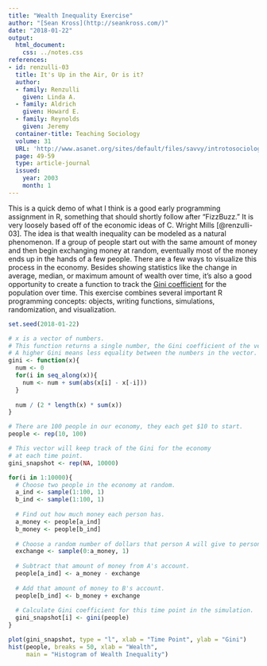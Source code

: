```yaml
---
title: "Wealth Inequality Exercise"
author: "[Sean Kross](http://seankross.com/)"
date: "2018-01-22"
output: 
  html_document:
    css: ../notes.css
references:
- id: renzulli-03
  title: It's Up in the Air, Or is it?
  author:
  - family: Renzulli
    given: Linda A.
  - family: Aldrich
    given: Howard E.
  - family: Reynolds
    given: Jeremy
  container-title: Teaching Sociology
  volume: 31
  URL: 'http://www.asanet.org/sites/default/files/savvy/introtosociology/Documents/TSRenzulli2003.pdf'
  page: 49-59
  type: article-journal
  issued:
    year: 2003
    month: 1
---
```


This is a quick demo of what I think is a good early programming assignment
in R, something that should shortly follow after "FizzBuzz." It is very loosely
based off of the economic ideas of C. Wright Mills [@renzulli-03]. The idea
is that wealth inequality can be modeled as a natural phenomenon. If a group
of people start out with the same amount of money and then begin exchanging
money at random, eventually most of the money ends up in the hands of a few
people. There are a few ways to visualize this process in the economy. Besides
showing statistics like the change in average, median, or maximum amount of 
wealth over time, it's also a good opportunity to create a function to track
the [Gini coefficient](https://en.wikipedia.org/wiki/Gini_coefficient) for the
population over time. This exercise combines several important R programming 
concepts: objects, writing functions, simulations, randomization, and 
visualization.

```r
set.seed(2018-01-22)

# x is a vector of numbers.
# This function returns a single number, the Gini coefficient of the vector.
# A higher Gini means less equality between the numbers in the vector.
gini <- function(x){
  num <- 0
  for(i in seq_along(x)){
    num <- num + sum(abs(x[i] - x[-i]))
  }
  
  num / (2 * length(x) * sum(x))  
}

# There are 100 people in our economy, they each get $10 to start.
people <- rep(10, 100)

# This vector will keep track of the Gini for the economy 
# at each time point.
gini_snapshot <- rep(NA, 10000)

for(i in 1:10000){
  # Choose two people in the economy at random.
  a_ind <- sample(1:100, 1)
  b_ind <- sample(1:100, 1)
  
  # Find out how much money each person has.
  a_money <- people[a_ind]
  b_money <- people[b_ind]
  
  # Choose a random number of dollars that person A will give to person B.
  exchange <- sample(0:a_money, 1)
  
  # Subtract that amount of money from A's account.
  people[a_ind] <- a_money - exchange
  
  # Add that amount of money to B's account.
  people[b_ind] <- b_money + exchange
  
  # Calculate Gini coefficient for this time point in the simulation.
  gini_snapshot[i] <- gini(people)
}

plot(gini_snapshot, type = "l", xlab = "Time Point", ylab = "Gini")
hist(people, breaks = 50, xlab = "Wealth", 
     main = "Histogram of Wealth Inequality")
```